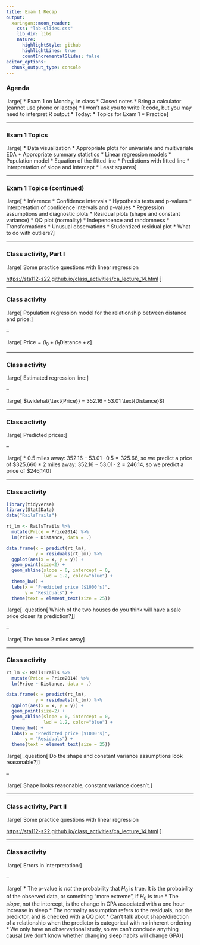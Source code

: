 ```yaml
---
title: Exam 1 Recap
output:
  xaringan::moon_reader:
    css: "lab-slides.css"
    lib_dir: libs
    nature:
      highlightStyle: github
      highlightLines: true
      countIncrementalSlides: false
editor_options: 
  chunk_output_type: console
---
```


### Agenda

.large[
* Exam 1 on Monday, in class
  * Closed notes
  * Bring a calculator (cannot use phone or laptop)
  * I won't ask you to write R code, but you may need to interpret R output
* Today:
  * Topics for Exam 1
  * Practice
]

---

### Exam 1 Topics

.large[
* Data visualization
  * Appropriate plots for univariate and multivariate EDA
  * Appropriate summary statistics
* Linear regression models
  * Population model
  * Equation of the fitted line
  * Predictions with fitted line
  * Interpretation of slope and intercept
  * Least squares
]

---

### Exam 1 Topics (continued)

.large[
* Inference
  * Confidence intervals 
  * Hypothesis tests and p-values
  * Interpretation of confidence intervals and p-values
* Regression assumptions and diagnostic plots
  * Residual plots (shape and constant variance)
  * QQ plot (normality)
  * Independence and randomness
  * Transformations
* Unusual observations
  * Studentized residual plot
  * What to do with outliers?
]

---

### Class activity, Part I

.large[
Some practice questions with linear regression

[https://sta112-s22.github.io/class_activities/ca_lecture_14.html](https://sta112-s22.github.io/class_activities/ca_lecture_14.html)
]

---

### Class activity

.large[
Population regression model for the relationship between distance and price:
]

--

.large[
$\text{Price} = \beta_0 + \beta_1 \text{Distance} + \varepsilon$
]

---

### Class activity

.large[
Estimated regression line:
]

--

.large[
$\widehat{\text{Price}} = 352.16 - 53.01 \text{Distance}$
]

---

### Class activity

.large[
Predicted prices:
]

--

.large[
* 0.5 miles away: $352.16 - 53.01 \cdot 0.5 = 325.66$, so we predict a price of $325,660
* 2 miles away: $352.16 - 53.01 \cdot 2 = 246.14$, so we predict a price of $246,140
]

---

### Class activity

```r
library(tidyverse)
library(Stat2Data)
data("RailsTrails")

rt_lm <- RailsTrails %>%
  mutate(Price = Price2014) %>%
  lm(Price ~ Distance, data = .)

data.frame(x = predict(rt_lm),
           y = residuals(rt_lm)) %>%
  ggplot(aes(x = x, y = y)) +
  geom_point(size=2) +
  geom_abline(slope = 0, intercept = 0,
              lwd = 1.2, color="blue") +
  theme_bw() +
  labs(x = "Predicted price ($1000's)",
       y = "Residuals") +
  theme(text = element_text(size = 25))
```

.large[
.question[
Which of the two houses do you think will have a sale price closer its prediction?
]
]

--

.large[
The house 2 miles away
]

---

### Class activity

```r
rt_lm <- RailsTrails %>%
  mutate(Price = Price2014) %>%
  lm(Price ~ Distance, data = .)

data.frame(x = predict(rt_lm),
           y = residuals(rt_lm)) %>%
  ggplot(aes(x = x, y = y)) +
  geom_point(size=2) +
  geom_abline(slope = 0, intercept = 0,
              lwd = 1.2, color="blue") +
  theme_bw() +
  labs(x = "Predicted price ($1000's)",
       y = "Residuals") +
  theme(text = element_text(size = 25))
```

.large[
.question[
Do the shape and constant variance assumptions look reasonable?
]
]

--

.large[
Shape looks reasonable, constant variance doesn't.
]

---

### Class activity, Part II

.large[
Some practice questions with linear regression

[https://sta112-s22.github.io/class_activities/ca_lecture_14.html](https://sta112-s22.github.io/class_activities/ca_lecture_14.html)
]

---

### Class activity

.large[
Errors in interpretation:
]

--

.large[
* The p-value is *not* the probability that $H_0$ is true. It is the probability of the observed data, or something "more extreme", if $H_0$ is true
* The *slope*, not the intercept, is the change in GPA associated with a one hour increase in sleep
* The normality assumption refers to the residuals, not the predictor, and is checked with a QQ plot
* Can't talk about shape/direction of a relationship when the predictor is categorical with no inherent ordering
* We only have an observational study, so we can't conclude anything causal (we don't know whether changing sleep habits will change GPA)
]